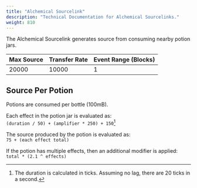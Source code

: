 ```yaml
---
title: "Alchemical Sourcelink"
description: "Technical Documentation for Alchemical Sourcelinks."
weight: 810
---
```


The Alchemical Sourcelink generates source from consuming nearby potion jars.

| Max Source | Transfer Rate | Event Range (Blocks) |
| ---------- | ------------- | -------------------- |
| 20000      | 10000         | 1                    |

## Source Per Potion

Potions are consumed per bottle (100mB).

Each effect in the potion jar is evaluated as:  
`(duration / 50) + (amplifier * 250) + 150`[^1]

The source produced by the potion is evaluated as:  
`75 + (each effect total)`

If the potion has multiple effects, then an additional modifier is applied:  
`total * (2.1 ^ effects)`

[^1]: The duration is calculated in ticks. Assuming no lag, there are 20 ticks in a second.
